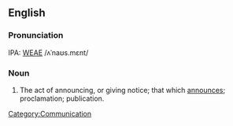 ==English==
===Pronunciation===
IPA: [[WEAE]] /ʌˈnaʊs.mɛnt/

===Noun===
# The act of announcing, or giving notice; that which [[announce]]s; proclamation; publication.
<!-- material copied from Webster's Revised Unabridged Dictionary (1913) -->

[[Category:Communication]]